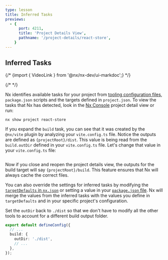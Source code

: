 ```yaml
---
type: lesson
title: Inferred Tasks
previews:
  - {
      port: 4211,
      title: 'Project Details View',
      pathname: '/project-details/react-store',
    }
---
```


## Inferred Tasks

{/* {import { VideoLink } from '@nx/nx-dev/ui-markdoc';} */}

{/* <VideoLink link="https://youtu.be/gc4N7kxiA50?t=158"></VideoLink> */}

Nx identifies available tasks for your project from [tooling configuration files](/concepts/inferred-tasks), `package.json` scripts and the targets defined in `project.json`. To view the tasks that Nx has detected, look in the [Nx Console](/getting-started/editor-setup) project detail view or run:

```shell
nx show project react-store
```

If you expand the `build` task, you can see that it was created by the `@nx/vite` plugin by analyzing your `vite.config.ts` file. Notice the outputs are defined as `{projectRoot}/dist`. This value is being read from the `build.outDir` defined in your `vite.config.ts` file. Let's change that value in your `vite.config.ts` file:

```solution:/apps/react-store/vite.config.ts title="apps/react-store/vite.config.ts" collapse={1-6,8-23,26-30,32-42}

```

Now if you close and reopen the project details view, the outputs for the build target will say `{projectRoot}/build`. This feature ensures that Nx will always cache the correct files.

You can also override the settings for inferred tasks by modifying the [`targetDefaults` in `nx.json`](/reference/nx-json#target-defaults) or setting a value in your [`package.json` file](/reference/project-configuration). Nx will merge the values from the inferred tasks with the values you define in `targetDefaults` and in your specific project's configuration.

Set the `outDir` back to `./dist` so that we don't have to modify all the other tools to account for a different build output folder.

```ts title="apps/react-store/vite.config.ts"
export default defineConfig({
  // ...
  build: {
    outDir: './dist',
    // ...
  },
});
```
